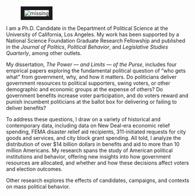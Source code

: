 <link rel="stylesheet" href="styles.css" type="text/css">
<link rel="stylesheet" href="site_libs/academicons-1.8.6/css/academicons.css" type="text/css">

<div id="columns">
  <div id="left">
  <figure>
  <img src="images/me.jpg" style="border:10px solid;" alt = "missing" />
  </figure>
  </div>
  <div id="right">
  <p>I am a Ph.D. Candidate in the Department of Political Science at the University of California, Los Angeles. My work has been supported by a National Science Foundation Graduate Research Fellowship and published in the *Journal of Politics*, *Political Behavior*, and *Legislative Studies Quarterly*, among other outlets.</p>
  <p>My dissertation, *The Power --- and Limits --- of the Purse*, includes four empirical papers exploring the fundamental political question of "who gets what" from government, why, and how it matters. Do politicians deliver government resources to political supporters, swing voters, or other demographic and economic groups at the expense of others? Do government benefits increase voter participation, and do voters reward and punish incumbent politicians at the ballot box for delivering or failing to deliver benefits?</p>
  <p>To address these questions, I draw on a variety of historical and contemporary data, including data on New Deal-era economic relief spending, FEMA disaster relief aid recipients, 311-initiated requests for city goods and services, and city block grant spending. All told, I analyze the distribution of over \$14 billion dollars in benefits and aid to more than 10 million Americans. My research spans the study of American political institutions and behavior, offering new insights into how government resources are allocated, and whether and how these decisions affect voters and election outcomes.</p>
  <p> Other research explores the effects of candidates, campaigns, and contexts on mass political behavior.</p>
  </div>
  </div>